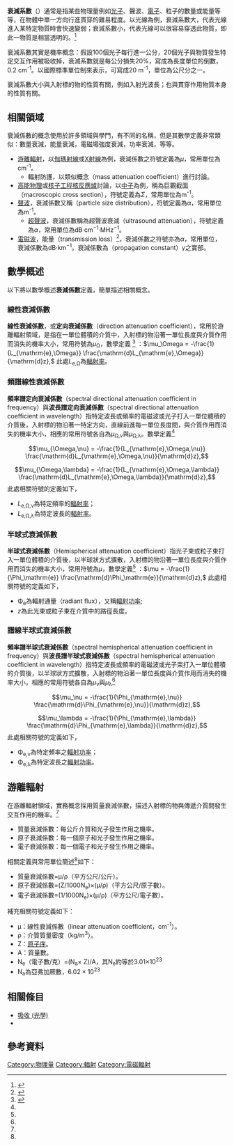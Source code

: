 '''衰減系數'''（{{lang-en|attenuation coefficient}}）通常是指某些物理量例如[[光子|光子]]、聲波、[[電子|電子]]、粒子的數量或能量等等，在物體中單一方向行進貫穿的難易程度。以光線為例，衰減系數大，代表光線進入某特定物質時會快速變弱；衰減系數小，代表光線可以很容易穿透此物質，即此一物質是相當透明的。<ref name=radiate01>{{cite book
|title=原子、輻射、與輻射防護
|edition=2nd
|author=James E. Turner
|editor=朱鐵吉
|publisher=民全書局有限公司
|year=1995
|isbn=9579122113
|language=zh-tw
}}</ref>

衰減系數其實是機率概念：假設100個光子每行進一公分，20個光子與物質發生特定交互作用被吸收掉，衰減系數就是每公分損失20%，寫成為長度單位的倒數，0.2 cm<sup>-1</sup>。以國際標準單位制來表示，可寫成20 m<sup>-1</sup>，單位為公尺分之一。

衰減系數大小與入射標的物的性質有關，例如入射光波長；也與貫穿作用物質本身的性質有關。

==相關領域==
衰減係數的概念使用於許多領域與學門，有不同的名稱，但是其數學定義非常類似：數量衰減，能量衰減，電磁場強度衰減，功率衰減，等等。
* [[游離輻射|游離輻射]]，以[[伽瑪射線|伽瑪射線]]或[[X射線|X射線]]為例，衰減係數之符號定義為<math>\mu</math>，常用單位為cm<sup>-1</sup>。
** 輻射防護，以類似概念{{link-en|質量衰減係數|Mass attenuation coefficient}}（mass attenuation coefficient）進行討論。
* [[高能物理|高能物理]]或[[核子工程|核子工程]][[核反應爐|核反應爐]]討論，以[[中子|中子]]為例，稱為巨觀截面（macroscopic cross section），符號定義為<math>\Sigma</math>，常用單位為m<sup>-1</sup>。
* [[聲波|聲波]]，衰減係數又稱{{link-en|粒子大小分佈|Particle-size distribution}}（particle size distribution），符號定義為<math>\alpha</math>，常用單位為m<sup>-1</sup>。
** [[超聲波|超聲波]]，衰減係數稱為超聲波衰減（ultrasound attenuation），符號定義為<math>\alpha</math>，常用單位為dB·cm<sup>−1</sup>·MHz<sup>−1</sup>。
* [[電磁波|電磁波]]，能量{{link-en|傳輸損耗|transmission loss}}（transmission loss）<ref>{{cite book
|title=訊號與通訊
|edition=3rd
|author=A. Bruce Carlson
|editor=湯鴻沼
|publisher=全華科技圖書股份有限公司
|year=1992
|isbn=9572100262
|language=zh-tw
}}</ref>，衰減係數之符號亦為<math>\alpha</math>，常用單位，衰減係數為dB·km<sup>−1</sup>。衰減係數為{{link-en|行進常數|propagation constant}}（propagation constant）<math>\gamma</math>之實部。

==數學概述==
以下將以數學概述'''衰減係數'''定義，簡單描述相關概念。
===線性衰減係數===
'''線性衰減係數'''，或'''定向衰減係數'''（direction attenuation coefficient），常用於游離輻射領域，是指在一單位體積的介質中，入射標的物沿著一單位長度與介質作用而消失的機率大小，常用符號為''μ''<sub>Ω</sub>，數學定義
<ref name="ISO_9288-1989">{{cite web
|url=http://www.iso.org/iso/home/store/catalogue_tc/catalogue_detail.htm?csnumber=16943
|title=Thermal insulation — Heat transfer by radiation — Physical quantities and definitions
|work=ISO 9288:1989
|publisher=[[International_Organization_for_Standardization|ISO]] catalogue
|year=1989
|accessdate=2015-03-15
|language=en
|archive-date=2016-03-04
|archive-url=https://web.archive.org/web/20160304102455/http://www.iso.org/iso/home/store/catalogue_tc/catalogue_detail.htm?csnumber=16943
|dead-url=no
}}</ref>
：<math>\mu_\Omega = -\frac{1}{L_{\mathrm{e},\Omega}} \frac{\mathrm{d}L_{\mathrm{e},\Omega}}{\mathrm{d}z},</math>
此處''L''<sub>e,Ω</sub>為[[輻射率|輻射率]]。

===頻譜線性衰減係數===
'''頻率譜定向衰減係數'''（spectral directional attenuation coefficient in frequency）與'''波長譜定向衰減係數'''（spectral directional attenuation coefficient in wavelength）指特定波長或頻率的電磁波或光子打入一單位體積的介質後，入射標的物沿著一特定方向，直線前進每一單位長度間，與介質作用而消失的機率大小，相應的常用符號各自為''μ''<sub>Ω,ν</sub>與''μ''<sub>Ω,λ</sub>。數學定義<ref name="ISO_9288-1989" />
:<math>\mu_{\Omega,\nu} = -\frac{1}{L_{\mathrm{e},\Omega,\nu}} \frac{\mathrm{d}L_{\mathrm{e},\Omega,\nu}}{\mathrm{d}z},</math>
:<math>\mu_{\Omega,\lambda} = -\frac{1}{L_{\mathrm{e},\Omega,\lambda}} \frac{\mathrm{d}L_{\mathrm{e},\Omega,\lambda}}{\mathrm{d}z},</math>
此處相關符號的定義如下，
*''L''<sub>e,Ω,ν</sub>為特定頻率的[[輻射率|輻射率]]；
*''L''<sub>e,Ω,λ</sub>為特定波長的[[輻射率|輻射率]]。

===半球式衰減係數===
'''半球式衰減係數'''（Hemispherical attenuation coefficient）指光子束或粒子束打入一單位體積的介質後，以半球狀方式擴散，入射標的物沿著一單位長度與介質作用而消失的機率大小，常用符號為''μ''，數學定義<ref name="ISO_9288-1989"/>
：<math>\mu = -\frac{1}{\Phi_\mathrm{e}} \frac{\mathrm{d}\Phi_\mathrm{e}}{\mathrm{d}z},</math>
此處相關符號的定義如下，
*Φ<sub>e</sub>為輻射通量（radiant flux），又稱[[輻射功率|輻射功率]];
*''z''為此光束或粒子束在介質中的路徑長度。

===譜線半球式衰減係數===
'''頻率譜半球式衰減係數'''（spectral hemispherical attenuation coefficient in frequency）與'''波長譜半球式衰減係數'''（spectral hemispherical attenuation coefficient in wavelength）指特定波長或頻率的電磁波或光子束打入一單位體積的介質後，以半球狀方式擴散，入射標的物沿著一單位長度與介質作用而消失的機率大小，相應的常用符號各自為''μ''<sub>ν</sub>與''μ''<sub>λ</sub><ref name="ISO_9288-1989" />
:<math>\mu_\nu = -\frac{1}{\Phi_{\mathrm{e},\nu}} \frac{\mathrm{d}\Phi_{\mathrm{e},\nu}}{\mathrm{d}z},</math>
:<math>\mu_\lambda = -\frac{1}{\Phi_{\mathrm{e},\lambda}} \frac{\mathrm{d}\Phi_{\mathrm{e},\lambda}}{\mathrm{d}z},</math>
此處相關符號的定義如下，
*Φ<sub>e,ν</sub>為特定頻率之[[輻射功率|輻射功率]]；
*Φ<sub>e,λ</sub>為特定波長之[[輻射功率|輻射功率]]。

==游離輻射==
在游離輻射領域，實務概念採用質量衰減係數，描述入射標的物與傳遞介質間發生交互作用的機率。<ref name=radiate01/>
*質量衰減係數：每公斤介質和光子發生作用之機率。
*原子衰減係數：每一個原子和光子發生作用之機率。
*電子衰減係數：每一個電子和光子發生作用之機率。

相關定義與常用單位簡述<ref name=radiate01/>如下：
*質量衰減係數=μ/ρ（平方公尺/公斤）。
*原子衰減係數=(Z/1000N<sub>e</sub>)<math>\times </math>(μ/ρ)（平方公尺/原子數）。
*電子衰減係數=(1/1000N<sub>e</sub>)<math>\times </math>(μ/ρ)（平方公尺/電子數）。

補充相關符號定義如下：
* μ：線性衰減係數（linear attenuation coefficient，cm<sup>-1</sup>）。
* ρ：介質質量密度（kg/m<sup>3</sup>）。
* Z：[[原子序|原子序]]。
* A：質量數。
* N<sub>e</sub>（電子數/克）=(N<sub>a</sub><math>\times </math> Z)/A，其N<sub>e</sub>約等於3.01<math>\times 10^{23}</math>
* N<sub>a</sub>為亞弗加厥數，<math>6.02\times 10^{23}</math>
==相關條目==
* [[吸收_(光學)|吸收 (光學)]]
* {{link-en|質量衰減係數|mass atteunation coefficient}}

==參考資料==
<references />

[[Category:物理量|Category:物理量]]
[[Category:輻射|Category:輻射]]
[[Category:電磁輻射|Category:電磁輻射]]